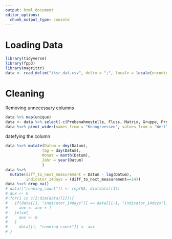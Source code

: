 ```yaml
---
output: html_document
editor_options: 
  chunk_output_type: console
---
```

# Loading Data
```r
library(tidyverse)
library(fpp3)
library(magrittr)
data <- read_delim("iksr_dat.csv", delim = ";", locale = locale(encoding = "ISO-8859-1"))
```

# Cleaning
Removing unnecessary columns
```r
data %>% map(unique)
data <- data %>% select(-c(Probenahmestelle, Fluss, Matrix, Gruppe, Probenahmeart, Sonderzeichen))
data %<>% pivot_wider(names_from = "Kenngroessen", values_from = "Wert")
```
datefying the column
```r
data %<>% mutate(Datum = dmy(Datum), 
                Tag = day(Datum),
                Monat = month(Datum),
                Jahr = year(Datum)
                )
data %<>% 
  mutate(diff_to_next_measurement = Datum - lag(Datum),
         indicator_14days = (diff_to_next_measurement==14))
data %<>% drop_na()
# data[["running_count"]] <- rep(NA, dim(data)[1])
# aux <- 0
# for(i in c(2:dim(data)[1])){
#   if(data[[i, "indicator_14days"]] == data[[i-1, "indicator_14days"]]){
#     aux <- aux + 1
#   }else{
#     aux <- 0
#   }
#     data[[i, "running_count"]] <- aux
# }

```


